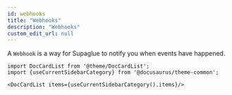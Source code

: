 ```yaml
---
id: webhooks
title: "Webhooks"
description: "Webhooks"
custom_edit_url: null
---
```




A `Webhook` is a way for Supaglue to notify you when events have happened.



```mdx-code-block
import DocCardList from '@theme/DocCardList';
import {useCurrentSidebarCategory} from '@docusaurus/theme-common';

<DocCardList items={useCurrentSidebarCategory().items}/>
```
      
